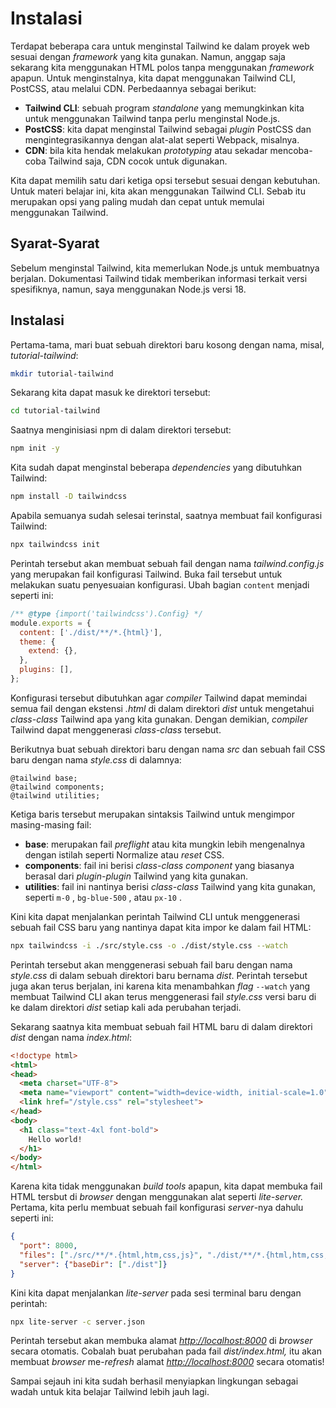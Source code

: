 # Instalasi

Terdapat beberapa cara untuk menginstal Tailwind ke dalam proyek web sesuai dengan *framework* yang kita gunakan. Namun, anggap saja sekarang kita menggunakan HTML polos tanpa menggunakan *framework* apapun. Untuk menginstalnya, kita dapat menggunakan Tailwind CLI, PostCSS, atau melalui CDN. Perbedaannya sebagai berikut:

-   **Tailwind CLI**: sebuah program *standalone* yang memungkinkan kita untuk menggunakan Tailwind tanpa perlu menginstal Node.js.
-   **PostCSS**: kita dapat menginstal Tailwind sebagai *plugin* PostCSS dan mengintegrasikannya dengan alat-alat seperti Webpack, misalnya.
-   **CDN**: bila kita hendak melakukan *prototyping* atau sekadar mencoba-coba Tailwind saja, CDN cocok untuk digunakan.

Kita dapat memilih satu dari ketiga opsi tersebut sesuai dengan kebutuhan. Untuk materi belajar ini, kita akan menggunakan Tailwind CLI. Sebab itu merupakan opsi yang paling mudah dan cepat untuk memulai menggunakan Tailwind.

## Syarat-Syarat

Sebelum menginstal Tailwind, kita memerlukan Node.js untuk membuatnya berjalan. Dokumentasi Tailwind tidak memberikan informasi terkait versi spesifiknya, namun, saya menggunakan Node.js versi 18.

## Instalasi

Pertama-tama, mari buat sebuah direktori baru kosong dengan nama, misal, *tutorial-tailwind*:

```bash filename="terminal"
mkdir tutorial-tailwind
```

Sekarang kita dapat masuk ke direktori tersebut:

```bash filename="terminal"
cd tutorial-tailwind
```

Saatnya menginisiasi npm di dalam direktori tersebut:

```bash filename="terminal"
npm init -y
```

Kita sudah dapat menginstal beberapa *dependencies* yang dibutuhkan Tailwind:

```bash filename="terminal"
npm install -D tailwindcss
```

Apabila semuanya sudah selesai terinstal, saatnya membuat fail konfigurasi Tailwind:

```bash filename="terminal"
npx tailwindcss init
```

Perintah tersebut akan membuat sebuah fail dengan nama *tailwind.config.js* yang merupakan fail konfigurasi Tailwind. Buka fail tersebut untuk melakukan suatu penyesuaian konfigurasi. Ubah bagian `content` menjadi seperti ini:

```js filename="tailwind.config.js" {3}
/** @type {import('tailwindcss').Config} */  
module.exports = {  
  content: ['./dist/**/*.{html}'],  
  theme: {  
    extend: {},  
  },  
  plugins: [],  
};
```

Konfigurasi tersebut dibutuhkan agar *compiler* Tailwind dapat memindai semua fail dengan ekstensi *.html* di dalam direktori *dist* untuk mengetahui *class-class* Tailwind apa yang kita gunakan. Dengan demikian, *compiler* Tailwind dapat menggenerasi *class-class* tersebut.

Berikutnya buat sebuah direktori baru dengan nama *src* dan sebuah fail CSS baru dengan nama *style.css* di dalamnya:

```less filename="src/style.css"
@tailwind base;  
@tailwind components;  
@tailwind utilities;
```

Ketiga baris tersebut merupakan sintaksis Tailwind untuk mengimpor masing-masing fail:

-   **base**: merupakan fail *preflight* atau kita mungkin lebih mengenalnya dengan istilah seperti Normalize atau *reset* CSS.
-   **components**: fail ini berisi *class-class component* yang biasanya berasal dari *plugin-plugin* Tailwind yang kita gunakan.
-   **utilities**: fail ini nantinya berisi *class-class* Tailwind yang kita gunakan, seperti `m-0` , `bg-blue-500` , atau `px-10` .

Kini kita dapat menjalankan perintah Tailwind CLI untuk menggenerasi sebuah fail CSS baru yang nantinya dapat kita impor ke dalam fail HTML:

```bash filename="terminal"
npx tailwindcss -i ./src/style.css -o ./dist/style.css --watch
```

Perintah tersebut akan menggenerasi sebuah fail baru dengan nama *style.css* di dalam sebuah direktori baru bernama *dist*. Perintah tersebut juga akan terus berjalan, ini karena kita menambahkan *flag* `--watch` yang membuat Tailwind CLI akan terus menggenerasi fail *style.css* versi baru di ke dalam direktori *dist* setiap kali ada perubahan terjadi.

Sekarang saatnya kita membuat sebuah fail HTML baru di dalam direktori *dist* dengan nama *index.html*:

```html filename="dist/index.html"
<!doctype html>  
<html>  
<head>  
  <meta charset="UTF-8">  
  <meta name="viewport" content="width=device-width, initial-scale=1.0">  
  <link href="/style.css" rel="stylesheet">  
</head>  
<body>  
  <h1 class="text-4xl font-bold">  
    Hello world!  
  </h1>  
</body>  
</html>
```

Karena kita tidak menggunakan *build tools* apapun, kita dapat membuka fail HTML tersbut di *browser* dengan menggunakan alat seperti *lite-server.* Pertama, kita perlu membuat sebuah fail konfigurasi *server*-nya dahulu seperti ini:

```json filename="server.json"
{  
  "port": 8000,  
  "files": ["./src/**/*.{html,htm,css,js}", "./dist/**/*.{html,htm,css,js}"],  
  "server": {"baseDir": ["./dist"]}  
}
```

Kini kita dapat menjalankan *lite-server* pada sesi terminal baru dengan perintah:

```bash filename="terminal"
npx lite-server -c server.json
```

Perintah tersebut akan membuka alamat [*http://localhost:8000*](http://localhost:8000) di *browser* secara otomatis. Cobalah buat perubahan pada fail *dist/index.html,* itu akan membuat *browser* me-*refresh* alamat [*http://localhost:8000*](http://localhost:8000) secara otomatis!

Sampai sejauh ini kita sudah berhasil menyiapkan lingkungan sebagai wadah untuk kita belajar Tailwind lebih jauh lagi.